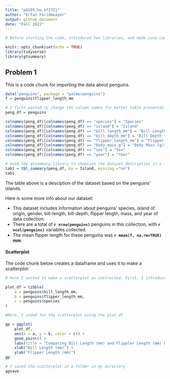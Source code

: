 ```yaml
---
title: "p8105_hw_ef2721"
author: "Erfan Faridmoayer"
output: github_document
date: "Fall 2022"
---
```



```r
# Before starting the code, introduced two libraries, and made sure code chunks are visible in the github output.

knitr::opts_chunk$set(echo = TRUE)
library(tidyverse)
library(gtsummary)
```


## Problem 1

This is a code chunk for importing the data about penguins.

```r
data("penguins", package = "palmerpenguins")
f = penguins$flipper_length_mm
```


```r
# I first wanted to change the column names for better table presentation
peng_df = penguins

colnames(peng_df)[colnames(peng_df) == "species"] = "Species"
colnames(peng_df)[colnames(peng_df) == "island"] = "Island"
colnames(peng_df)[colnames(peng_df) == "bill_length_mm"] = "Bill Length (mm)"
colnames(peng_df)[colnames(peng_df) == "bill_depth_mm"] = "Bill Depth (mm)"
colnames(peng_df)[colnames(peng_df) == "flipper_length_mm"] = "Flipper Length (mm)"
colnames(peng_df)[colnames(peng_df) == "body_mass_g"] = "Body Mass (g)"
colnames(peng_df)[colnames(peng_df) == "sex"] = "Sex"
colnames(peng_df)[colnames(peng_df) == "year"] = "Year"

# Used the gtsummary library to showcase the dataset description in a table, with statistical variables. In doing so, removed the NA variables using the 'missing' function.
tab1 = tbl_summary(peng_df, by = Island, missing ="no")
tab1
```

The table above is a desciption of the dataset based on the penguins' islands.

Here is some more info about our dataset:

* This dataset includes information about penguins' species, island of origin, gender, bill-length, bill-depth, flipper length, mass, and year of data collection.
* There are a total of **`r nrow(penguins)`** penguins in this collection, with **`r ncol(penguins)`**  variables collected. 
* The mean flipper length for these penguins was **`r mean(f, na.rm=TRUE)` mm**.

#### Scatterplot

The code chunk below creates a dataframe and uses it to make a scatterplot:
```r
# Here I wanted to make a scatterplot as instructed. First, I introduced a dataframe on which variables to include

plot_df = tibble(
    a = penguins$bill_length_mm,
    b = penguins$flipper_length_mm,
    c = penguins$species
)

#Here, I coded for the scatterplot using the plot_df

gp = ggplot(
    plot_df, 
    aes(x = a, y = b, color = c)) + 
    geom_point() +
    labs(title = "Comparing Bill Length (mm) and Flippler Length (mm) based on Species", color = "Species") +
    xlab("Bill Length (mm)") +
    ylab("Flipper Length (mm)")
gp

# I saved the scatterplot in a folder in my directory
ggsave

```





